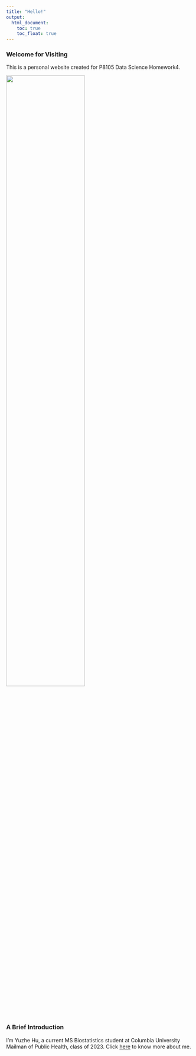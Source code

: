```yaml
---
title: "Hello!"
output: 
  html_document:
    toc: true
    toc_float: true
---
```


### Welcome for Visiting 

This is a personal website created for P8105 Data Science Homework4.

<img src="images/hw4.jpg" style="width:65%">

### A Brief Introduction

I'm Yuzhe Hu, a current MS Biostatistics student at Columbia University Mailman of Public Health, class of 2023. Click  [here](about.html) to know more about me.








